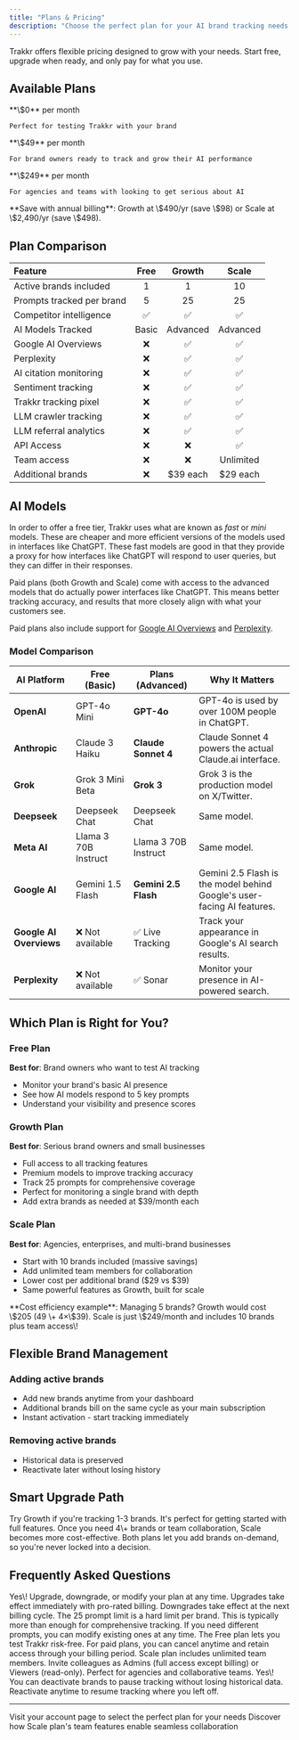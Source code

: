 ```yaml
---
title: "Plans & Pricing"
description: "Choose the perfect plan for your AI brand tracking needs. From solo brand owners to agencies managing multiple clients."
---
```


Trakkr offers flexible pricing designed to grow with your needs. Start free, upgrade when ready, and only pay for what you use.

## Available Plans

<CardGroup cols={3}>
  <Card title="Free" icon="seedling">
    **\$0** per month

    Perfect for testing Trakkr with your brand
  </Card>
  <Card title="Growth" icon="rocket">
    **\$49** per month

    For brand owners ready to track and grow their AI performance
  </Card>
  <Card title="Scale" icon="building">
    **\$249** per month

    For agencies and teams with looking to get serious about AI
  </Card>
</CardGroup>

<Tip>
  **Save with annual billing**: Growth at \$490/yr (save \$98) or Scale at \$2,490/yr (save \$498).
</Tip>

## Plan Comparison

| Feature                   | Free  | Growth    | Scale     |
| :------------------------ | :---: | :-------: | :-------: |
| Active brands included    | 1     | 1         | 10        |
| Prompts tracked per brand | 5     | 25        | 25        |
| Competitor intelligence   | ✅     | ✅         | ✅         |
| AI Models Tracked         | Basic | Advanced  | Advanced  |
| Google AI Overviews       | ❌     | ✅         | ✅         |
| Perplexity                | ❌     | ✅         | ✅         |
| AI citation monitoring    | ❌     | ✅         | ✅         |
| Sentiment tracking        | ❌     | ✅         | ✅         |
| Trakkr tracking pixel     | ❌     | ✅         | ✅         |
| LLM crawler tracking      | ❌     | ✅         | ✅         |
| LLM referral analytics    | ❌     | ✅         | ✅         |
| API Access                | ❌     | ❌         | ✅         |
| Team access               | ❌     | ❌         | Unlimited |
| Additional brands         | ❌     | \$39 each | \$29 each |

## AI Models

In order to offer a free tier, Trakkr uses what are known as _fast_ or _mini_ models. These are cheaper and more efficient versions of the models used in interfaces like ChatGPT. These fast models are good in that they provide a proxy for how interfaces like ChatGPT will respond to user queries, but they can differ in their responses.

Paid plans (both Growth and Scale) come with access to the advanced models that do actually power interfaces like ChatGPT. This means better tracking accuracy, and results that more closely align with what your customers see.

Paid plans also include support for [Google AI Overviews](https://developers.google.com/search/docs/appearance/ai-features) and [Perplexity](https://www.perplexity.ai/).

### Model Comparison

| AI Platform             | Free (Basic)         | Plans (Advanced)     | Why It Matters                                                         |
| ----------------------- | -------------------- | -------------------- | ---------------------------------------------------------------------- |
| **OpenAI**              | GPT-4o Mini          | **GPT-4o**           | GPT-4o is used by over 100M people in ChatGPT.                         |
| **Anthropic**           | Claude 3 Haiku       | **Claude Sonnet 4**  | Claude Sonnet 4 powers the actual Claude.ai interface.                 |
| **Grok**                | Grok 3 Mini Beta     | **Grok 3**           | Grok 3 is the production model on X/Twitter.                           |
| **Deepseek**            | Deepseek Chat        | Deepseek Chat        | Same model.                                                            |
| **Meta AI**             | Llama 3 70B Instruct | Llama 3 70B Instruct | Same model.                                                            |
| **Google AI**           | Gemini 1.5 Flash     | **Gemini 2.5 Flash** | Gemini 2.5 Flash is the model behind Google's user-facing AI features. |
| **Google AI Overviews** | ❌ Not available      | ✅ Live Tracking      | Track your appearance in Google's AI search results.                   |
| **Perplexity**          | ❌ Not available      | ✅ Sonar              | Monitor your presence in AI-powered search.                            |

## Which Plan is Right for You?

### Free Plan

**Best for**: Brand owners who want to test AI tracking

- Monitor your brand's basic AI presence
- See how AI models respond to 5 key prompts
- Understand your visibility and presence scores

### Growth Plan

**Best for**: Serious brand owners and small businesses

- Full access to all tracking features
- Premium models to improve tracking accuracy
- Track 25 prompts for comprehensive coverage
- Perfect for monitoring a single brand with depth
- Add extra brands as needed at \$39/month each

### Scale Plan

**Best for**: Agencies, enterprises, and multi-brand businesses

- Start with 10 brands included (massive savings)
- Add unlimited team members for collaboration
- Lower cost per additional brand (\$29 vs \$39)
- Same powerful features as Growth, built for scale

<Note>
  **Cost efficiency example**: Managing 5 brands? Growth would cost \$205 (49 \+ 4×\$39). Scale is just \$249/month and includes 10 brands plus team access\!
</Note>

## Flexible Brand Management

### Adding active brands

- Add new brands anytime from your dashboard
- Additional brands bill on the same cycle as your main subscription
- Instant activation - start tracking immediately

### Removing active brands

- Historical data is preserved
- Reactivate later without losing history

## Smart Upgrade Path

<Steps>
  <Step title="Start with Growth">
    Try Growth if you're tracking 1-3 brands. It's perfect for getting started with full features.
  </Step>
  <Step title="Upgrade to Scale When Ready">
    Once you need 4\+ brands or team collaboration, Scale becomes more cost-effective.
  </Step>
  <Step title="Add Brands as You Grow">
    Both plans let you add brands on-demand, so you're never locked into a decision.
  </Step>
</Steps>

## Frequently Asked Questions

<AccordionGroup>
  <Accordion title="Can I change plans anytime?">
    Yes\! Upgrade, downgrade, or modify your plan at any time. Upgrades take effect immediately with pro-rated billing. Downgrades take effect at the next billing cycle.
  </Accordion>
  <Accordion title="What happens if I need more than 25 prompts?">
    The 25 prompt limit is a hard limit per brand. This is typically more than enough for comprehensive tracking. If you need different prompts, you can modify existing ones at any time.
  </Accordion>
  <Accordion title="Do you offer trials or refunds?">
    The Free plan lets you test Trakkr risk-free. For paid plans, you can cancel anytime and retain access through your billing period.
  </Accordion>
  <Accordion title="How does team access work?">
    Scale plan includes unlimited team members. Invite colleagues as Admins (full access except billing) or Viewers (read-only). Perfect for agencies and collaborative teams.
  </Accordion>
  <Accordion title="Can I pause tracking without losing data?">
    Yes\! You can deactivate brands to pause tracking without losing historical data. Reactivate anytime to resume tracking where you left off.
  </Accordion>
</AccordionGroup>

---

<Card title="Ready to upgrade?" icon="sparkles" href="https://trakkr.ai/account">
  Visit your account page to select the perfect plan for your needs
</Card>

<Card title="Learn about Teams" icon="users" href="/teams">
  Discover how Scale plan's team features enable seamless collaboration
</Card>
